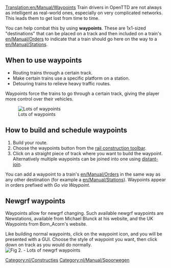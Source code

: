 [[Translation:en/Manual/Waypoints]]
{{nl/Vertaling|en/Manual/Waypoints|0}}
Train drivers in OpenTTD are not always as intelligent as real-world ones, especially on very complicated networks.  This leads them to get lost from time to time.  

You can help combat this by using '''waypoints'''.  These are 1x1-sized "destinations" that can be placed on a track and then included on a train's [[en/Manual/Orders]] to indicate that a train should go here on the way to a [[en/Manual/Stations]].

==When to use waypoints==

* Routing trains through a certain track.
* Make certain trains use a specific platform on a station.
* Detouring trains to relieve heavy traffic routes.

Waypoints force the trains to go through a certain track, giving the player more control over their vehicles.

[[File:en/Manual/Checkpoints.png|center|frame|Lots of waypoints]]

==How to build and schedule waypoints==

# Build your route.
# Choose the waypoints button from the [[en/Manual/Railway construction#railway-construction-toolbar|rail construction toolbar]].
# Click on a straight piece of track where you want to build the waypoint. Alternatively multiple waypoints can be joined into one using [[en/Archive/Manual/Settings/Distant-join stations|distant-join]].

You can add a waypoint to a train's [[en/Manual/Orders]] in the same way as any other destination (for example a [[en/Manual/Stations]]). Waypoints appear in orders prefixed with ''Go via Waypoint''.

== Newgrf waypoints ==
Waypoints allow for newgrf changing. Such available newgrf waypoints are Newstations, available from Michael Blunck at his website, and the UK Waypoints from Born_Acorn's website.

Like building normal waypoints, click on the waypoint icon, and you will be presented with a GUI. Choose the style of waypoint you want, then click down on track as you would do normally.
[[File:en/Manual/Newgrfwayp.png|center|frame|Fig 2. - Lots of newgrf waypoints]]

[[Category:nl/Constructies]]
[[Category:nl/Manual/Spoorwegen]]